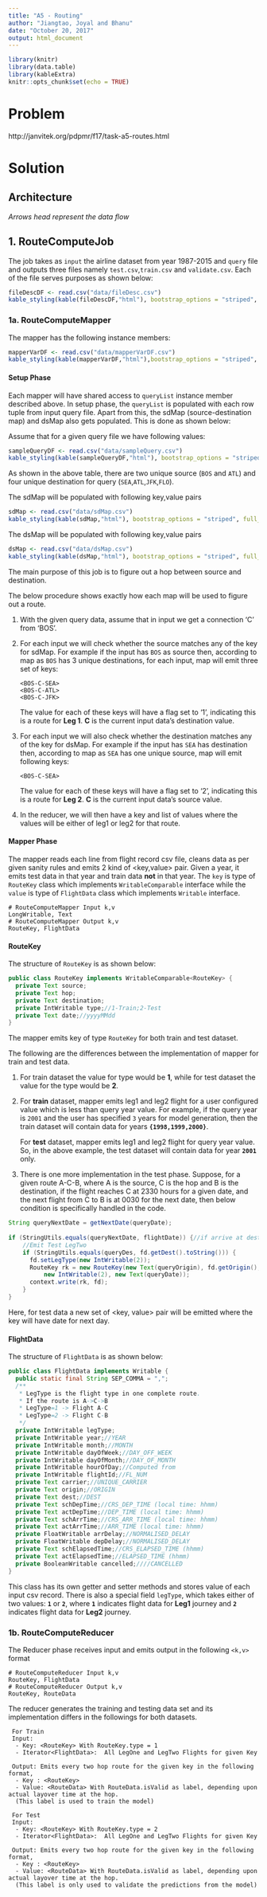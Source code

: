 ```yaml
---
title: "A5 - Routing"
author: "Jiangtao, Joyal and Bhanu"
date: "October 20, 2017"
output: html_document
---
```


```r
library(knitr)
library(data.table)
library(kableExtra)
knitr::opts_chunk$set(echo = TRUE)
```

\newpage

# Problem
http://janvitek.org/pdpmr/f17/task-a5-routes.html

# Solution

## Architecture {#architecture}

*Arrows head represent the data flow*

## 1. RouteComputeJob
The job takes as `input` the airline dataset from year 1987-2015 and `query` file and outputs three files namely `test.csv`,`train.csv` and `validate.csv`. Each of the file serves purposes as shown below:

```r
fileDescDF <- read.csv("data/fileDesc.csv")
kable_styling(kable(fileDescDF,"html"), bootstrap_options = "striped", full_width = F)
```


### 1a. RouteComputeMapper

The mapper has the following instance members:

```r
mapperVarDF <- read.csv("data/mapperVarDF.csv")
kable_styling(kable(mapperVarDF,"html"),bootstrap_options = "striped", full_width = F)
```

#### Setup Phase
Each mapper will have shared access to `queryList` instance member described above. In setup phase, the `queryList` is populated with each row tuple from input query file.
Apart from this, the sdMap (source-destination map) and dsMap also gets populated. This is done as shown below:

Assume that for a given query file we have following values:

```r
sampleQueryDF <- read.csv("data/sampleQuery.csv")
kable_styling(kable(sampleQueryDF,"html"), bootstrap_options = "striped", full_width = T)
```        


As shown in the above table, there are two unique source (`BOS` and `ATL`) and four unique destination for query (`SEA`,`ATL`,`JFK`,`FLO`).

The sdMap will be populated with following key,value pairs

```r
sdMap <- read.csv("data/sdMap.csv")
kable_styling(kable(sdMap,"html"), bootstrap_options = "striped", full_width = F, position = "left")
```

The dsMap will be populated with following key,value pairs
```r
dsMap <- read.csv("data/dsMap.csv")
kable_styling(kable(dsMap,"html"), bootstrap_options = "striped", full_width = F, position = "left")
```

The main purpose of this job is to figure out a hop between source and destination. 

The below procedure shows exactly how each map will be used to figure out a route.

1. With the given query data, assume that in input we get a connection 'C' from 'BOS'.

2. For each input we will check whether the source matches any of the key for sdMap. 
   For example if the input has `BOS` as source then, according to map as `BOS` has 3 unique destinations, 
   for each input, map will emit three set of keys:
   
    ```
    <BOS-C-SEA>
    <BOS-C-ATL>
    <BOS-C-JFK>
    ```
   
    The value for each of these keys will have a flag set to '1', indicating this is a route for **Leg 1**.
    **C** is the current input data's destination value.

3. For each input we will also check whether the destination matches any of the key for dsMap. 
   For example if the input has `SEA` has destination then, according to map as `SEA` has one unique source,
   map will emit following keys:
   
    ```
    <BOS-C-SEA>
    ```
    
    The value for each of these keys will have a flag set to '2', indicating this is a route for **Leg 2**.
    **C** is the current input data's source value.

4. In the reducer, we will then have a key and list of values where the values will be either of leg1 or leg2 for that route.

#### Mapper Phase 

The mapper reads each line from flight record csv file, cleans data as per given sanity rules and emits 2 kind of <key,value> pair. Given a year, it emits test data in that year
and train data **not** in that year. The `key` is type of `RouteKey` class which implements `WritableComparable` interface while the `value` is type of `FlightData` class which implements `Writable` interface.

```
# RouteComputeMapper Input k,v
LongWritable, Text
# RouteComputeMapper Output k,v
RouteKey, FlightData
```

#### RouteKey
    
The structure of `RouteKey` is as shown below:
      
```java
public class RouteKey implements WritableComparable<RouteKey> {
  private Text source;
  private Text hop;
  private Text destination;
  private IntWritable type;//1-Train;2-Test
  private Text date;//yyyyMMdd
}
```

The mapper emits key of type `RouteKey` for both train and test dataset.

The following are the differences between the implementation of mapper for train and test data.

1. For train dataset the value for type would be **1**, while for test dataset the value for the type would be **2**.

2. For **train** dataset, mapper emits leg1 and leg2 flight for a user configured value which is less than query year value.
   For example, if the query year is `2001` and the user has specified `3` years for model generation, then the train dataset will contain
   data for years **`{1998,1999,2000}`**.
   
   For **test** dataset, mapper emits leg1 and leg2 flight for query year value. So, in the above example, the test dataset will contain
   data for year **`2001`** only.
   
3. There is one more implementation in the test phase. Suppose, for a given route A-C-B, where A is the source, C is the hop and B is the destination, if the    flight reaches C at 2330 hours for a given date, and the next flight from C to B is at 0030 for the next date, then below condition is specifically 
   handled in the code.
   
   
```java
String queryNextDate = getNextDate(queryDate);
 
if (StringUtils.equals(queryNextDate, flightDate)) {//if arrive at destination next day
    //Emit Test LegTwo
    if (StringUtils.equals(queryDes, fd.getDest().toString())) {
      fd.setLegType(new IntWritable(2));
      RouteKey rk = new RouteKey(new Text(queryOrigin), fd.getOrigin(), fd.getDest(),
          new IntWritable(2), new Text(queryDate));
      context.write(rk, fd);
    }
}
```
   
   Here, for test data a new set of <key, value> pair will be emitted where the key will have date for next day. 

#### FlightData

The structure of `FlightData` is as shown below:

```java
public class FlightData implements Writable {
  public static final String SEP_COMMA = ",";
  /**
   * LegType is the flight type in one complete route.
   * If the route is A->C->B
   * LegType=1 -> Flight A-C
   * LegType=2 -> Flight C-B
   */
  private IntWritable legType;
  private IntWritable year;//YEAR
  private IntWritable month;//MONTH
  private IntWritable dayOfWeek;//DAY_OFF_WEEK
  private IntWritable dayOfMonth;//DAY_OF_MONTH
  private IntWritable hourOfDay;//Computed from
  private IntWritable flightId;//FL_NUM
  private Text carrier;//UNIQUE_CARRIER
  private Text origin;//ORIGIN
  private Text dest;//DEST
  private Text schDepTime;//CRS_DEP_TIME (local time: hhmm)
  private Text actDepTime;//DEP_TIME (local time: hhmm)
  private Text schArrTime;//CRS_ARR_TIME (local time: hhmm)
  private Text actArrTime;//ARR_TIME (local time: hhmm)
  private FloatWritable arrDelay;//NORMALISED_DELAY
  private FloatWritable depDelay;//NORMALISED_DELAY
  private Text schElapsedTime;//CRS_ELAPSED_TIME (hhmm)
  private Text actElapsedTime;//ELAPSED_TIME (hhmm)
  private BooleanWritable cancelled;////CANCELLED
}
```
This class has its own getter and setter methods and stores value of each input csv record. There is also a special field `legType`, which takes either of
two values: **`1`** or **`2`**, where **`1`** indicates flight data for **Leg1** journey and **`2`** indicates flight data for **Leg2** journey.

### 1b. RouteComputeReducer

The Reducer phase receives input and emits output in the following `<k,v>` format

```
# RouteComputeReducer Input k,v
RouteKey, FlightData
# RouteComputeReducer Output k,v
RouteKey, RouteData
```

The reducer generates the training and testing data set and its implementation differs in the followings for both datasets.

```
 For Train
 Input:
  - Key: <RouteKey> With RouteKey.type = 1
  - Iterator<FlightData>:  All LegOne and LegTwo Flights for given Key
 
 Output: Emits every two hop route for the given key in the following format,
  - Key : <RouteKey>
  - Value: <RouteData> With RouteData.isValid as label, depending upon actual layover time at the hop.
  (This label is used to train the model)
```

```
 For Test
 Input:
  - Key: <RouteKey> With RouteKey.type = 2
  - Iterator<FlightData>:  All LegOne and LegTwo Flights for given Key
 
 Output: Emits every two hop route for the given key in the following format,
  - Key : <RouteKey>
  - Value: <RouteData> With RouteData.isValid as label, depending upon actual layover time at the hop.
  (This label is only used to validate the predictions from the model)
```


